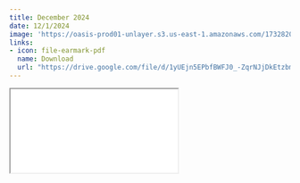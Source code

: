 ```yaml
---
title: December 2024
date: 12/1/2024
image: 'https://oasis-prod01-unlayer.s3.us-east-1.amazonaws.com/1732820006043-law+books.jpg'
links:
- icon: file-earmark-pdf
  name: Download
  url: "https://drive.google.com/file/d/1yUEjn5EPbfBWFJ0_-ZqrNJjDkEtzbmhX/view?usp=drive_link"
---
```



```{=html}
<iframe class="news ar4x3" src="./dec24.html" title="October Newsletter"></iframe>
```